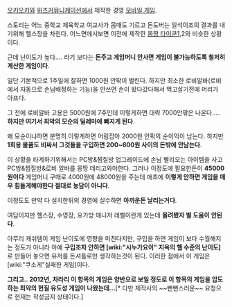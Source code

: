 [[오키오키]]와 [[위즈커뮤니케이션]]에서 제작한 경영 [[모바일 게임]].

스토리는 어느 중학교 체육학교 여교사가 몸매도 기르고 돈도버는 일석이조의 결과를 내기위해 헬스장을 차린다. 어느면에서보면 이전에 제작한 [[몸짱 타이쿤1]],2와 비슷한 상황이다.

근데 난이도가 높다.... 라기 보다는 '''돈주고 게임머니 안사면 게임이 불가능하도록 철저히 계산한 게임이다'''. 

일단 기본적으로 1주일에 잘하면 1000원 안팎이 벌린다. 하지만 최소한 로비알바(로비에서 자동으로 손님배정하는 기능)을 안쓰면 손이 왔다갔다해서 먹고살기전에 머리가 아프다.

그 전에 로비알바 고용은 5000원에 7주인데 이렇게하면 대략 7000안팎은 나온다..... '''하지만 여기서 최악의 모순의 딜레마에 빠지게 된다'''. 

왜 모순이냐하면 분명히 이렇게하면 어림잡아 2000원 안팎의 순이익이 남는다. 하지만 '''1회용 물품도 비싸서 그것들을 구입하면 200~600원 사이의 돈밖에 안남는다'''. 

이 상황을 타계하기위해서는 PC방&찜질방 업그레이드에 손님 빨리오는 아이템을 사고 PC방&찜질방&로비 알바를 몽땅 데리고와야한다. 그러나 이정도에 필요한돈이 '''45000원이다''' 게임머니 구매로 4000원에 48000원을 주는데 애초에 '''이렇게 안하면 게임을 매우 힘들게해야한다 절대로 농담이 아니다'''.

이정도도 만약 다 설치한뒤의 경영에 실수하면 '''아까운돈 날리는거다'''.

여담이지만 헬스장, 수영장, 요가방 매니저 레벨이란게 있는데 '''올려봤자 별 도움이 안된다'''.

아무리 캐쉬템이 게임 난이도에 영향을 미친다지만, 구입을 하면 게임이 보다 수월해지는 정도가 아니라 아예 '''구입조차 안하면 [wiki:"시누가요이" 지옥의 헬 수준의 난이도]'''로 만들어 놓으면 유저를 돈셔틀로만 생각하는것이 된다. 이러한 점에서 이 게임은 [wiki:"쿠소게"실패한 게임]이다.

'''그리고.. 2012년, 차라리 이 항목의 게임은 양반으로 보일 정도로 이 항목의 게임을 압도하는 최악의 현질 유도성 게임이 나왔는데...'''[* 다만 제작사의 ~~뻔뻔스러운~~ 요청으로 현재는 작성금지 상태이다.]
